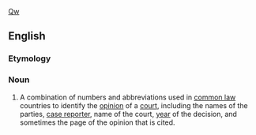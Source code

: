 [[Qur'an|Qw]]

==English==

===Etymology===
{{com|en|case|citation}}

===Noun===
{{wikipedia}}
{{en-noun}}

# {{lb|en|law}} A combination of numbers and abbreviations used in [[common law]] countries to identify the [[opinion]] of a [[court]], including the names of the parties, [[case reporter]], name of the court, [[year]] of the decision, and sometimes the page of the opinion that is cited.
